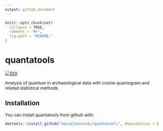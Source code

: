```yaml
---
output: github_document
---
```


```r
knitr::opts_chunk$set(
  collapse = TRUE,
  comment = "#>",
  fig.path = "README-"
)
```

# quantatools
[![DOI](https://zenodo.org/badge/140330551.svg)](https://zenodo.org/badge/latestdoi/140330551)

Analysis of quantum in archaeological data with cosine quantogram and related statistical methods.

## Installation

You can install quantatools from github with:

```r
devtools::install_github("maciejkasinski/quantatools", dependencies = FALSE)
```
